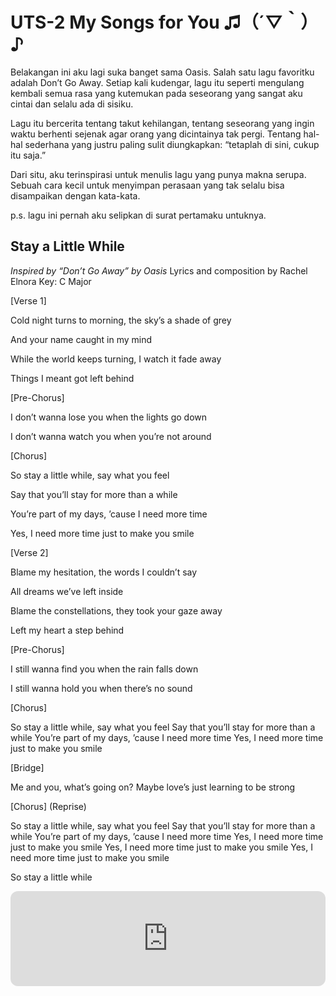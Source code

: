 # UTS-2 My Songs for You ♫（´▽｀）♪

Belakangan ini aku lagi suka banget sama Oasis. Salah satu lagu favoritku adalah Don't Go Away. Setiap kali kudengar, lagu itu seperti mengulang kembali semua rasa yang kutemukan pada seseorang yang sangat aku cintai dan selalu ada di sisiku.

Lagu itu bercerita tentang takut kehilangan, tentang seseorang yang ingin waktu berhenti sejenak agar orang yang dicintainya tak pergi. Tentang hal-hal sederhana yang justru paling sulit diungkapkan: “tetaplah di sini, cukup itu saja.”

Dari situ, aku terinspirasi untuk menulis lagu yang punya makna serupa. Sebuah cara kecil untuk menyimpan perasaan yang tak selalu bisa disampaikan dengan kata-kata.

p.s. lagu ini pernah aku selipkan di surat pertamaku untuknya.

## **Stay a Little While**

*Inspired by “Don’t Go Away” by Oasis*
Lyrics and composition by Rachel Elnora
Key: C Major


[Verse 1]

Cold night turns to morning, the sky’s a shade of grey

And your name caught in my mind

While the world keeps turning, I watch it fade away

Things I meant got left behind


[Pre-Chorus]

I don’t wanna lose you when the lights go down

I don’t wanna watch you when you’re not around


[Chorus]

So stay a little while, say what you feel

Say that you’ll stay for more than a while

You’re part of my days, ‘cause I need more time

Yes, I need more time just to make you smile


[Verse 2]

Blame my hesitation, the words I couldn’t say

All dreams we’ve left inside

Blame the constellations, they took your gaze away

Left my heart a step behind


[Pre-Chorus]

I still wanna find you when the rain falls down

I still wanna hold you when there’s no sound


[Chorus]

So stay a little while, say what you feel
Say that you’ll stay for more than a while
You’re part of my days, ‘cause I need more time
Yes, I need more time just to make you smile


[Bridge]

Me and you, what’s going on?
Maybe love’s just learning to be strong


[Chorus] (Reprise)

So stay a little while, say what you feel
Say that you’ll stay for more than a while
You’re part of my days, ‘cause I need more time
Yes, I need more time just to make you smile
Yes, I need more time just to make you smile
Yes, I need more time just to make you smile

So stay a little while

<iframe style="border-radius:12px" 
src="https://open.spotify.com/track/3MCuDi4gQrf7Xms8lTpTAx?si=6f2788e7e60c4d10" 
width="100%" height="152" frameBorder="0" 
allowfullscreen="" 
allow="autoplay; clipboard-write; encrypted-media; fullscreen; picture-in-picture" 
loading="lazy"></iframe>
